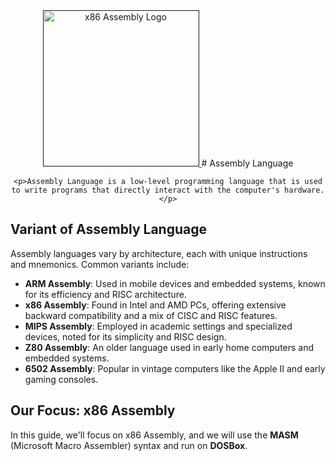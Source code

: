 
<div align="center">
    <a href="">
        <img src="https://user-images.githubusercontent.com/5421823/62779159-4cf76880-baaa-11e9-8318-e20a1aaa913a.png" alt="x86 Assembly Logo" width="250" />
    </a>
    # Assembly Language

    <p>Assembly Language is a low-level programming language that is used to write programs that directly interact with the computer's hardware.</p>
</div>

## Variant of Assembly Language

Assembly languages vary by architecture, each with unique instructions and mnemonics. Common variants include:

- **ARM Assembly**: Used in mobile devices and embedded systems, known for its efficiency and RISC architecture.
- **x86 Assembly**: Found in Intel and AMD PCs, offering extensive backward compatibility and a mix of CISC and RISC features.
- **MIPS Assembly**: Employed in academic settings and specialized devices, noted for its simplicity and RISC design.
- **Z80 Assembly**: An older language used in early home computers and embedded systems.
- **6502 Assembly**: Popular in vintage computers like the Apple II and early gaming consoles.

## Our Focus: x86 Assembly


In this guide, we'll focus on x86 Assembly, and we will use the **MASM** (Microsoft Macro Assembler) syntax and run on **DOSBox**.

